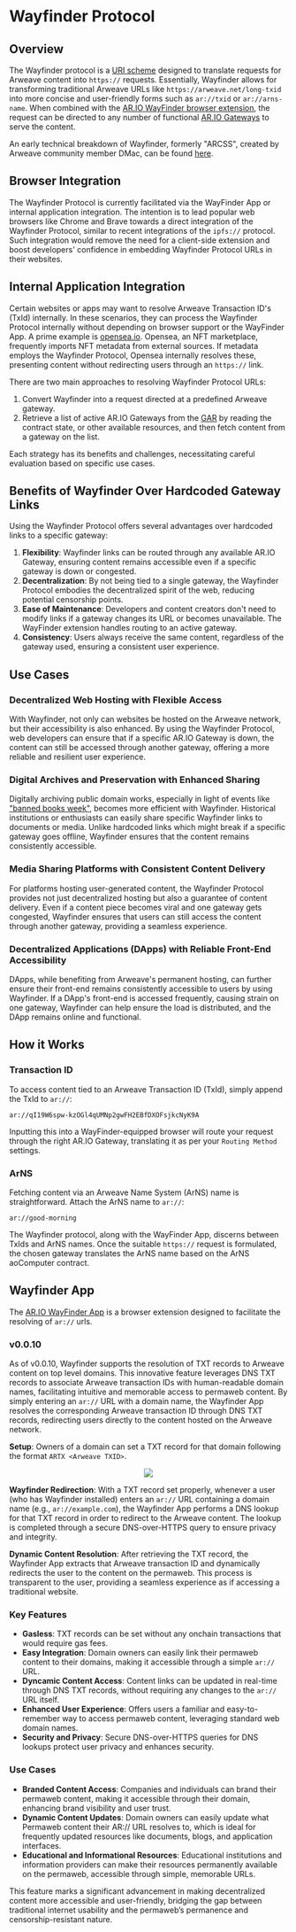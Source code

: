# Wayfinder Protocol

## Overview

The Wayfinder protocol is a [URI scheme](https://wikipedia.org/wiki/Uniform_Resource_Identifier) designed to translate requests for Arweave content into `https://` requests. Essentially, Wayfinder allows for transforming traditional Arweave URLs like `https://arweave.net/long-txid` into more concise and user-friendly forms such as `ar://txid` or `ar://arns-name`. When combined with the [AR.IO WayFinder browser extension](https://chrome.google.com/webstore/detail/ario-WayFinder/hnhmeknhajanolcoihhkkaaimapnmgil), the request can be directed to any number of functional [AR.IO Gateways](./gateways/) to serve the content.



An early technical breakdown of Wayfinder, formerly "ARCSS", created by Arweave community member DMac, can be found [here](https://hackmd.io/@DMac/r1iyjzxPs).



## Browser Integration

The Wayfinder Protocol is currently facilitated via the WayFinder App or internal application integration. The intention is to lead popular web browsers like Chrome and Brave towards a direct integration of the Wayfinder Protocol, similar to recent integrations of the `ipfs://` protocol. Such integration would remove the need for a client-side extension and boost developers' confidence in embedding Wayfinder Protocol URLs in their websites.

## Internal Application Integration

Certain websites or apps may want to resolve Arweave Transaction ID's (TxId) internally. In these scenarios, they can process the Wayfinder Protocol internally without depending on browser support or the WayFinder App. A prime example is [opensea.io](https://opensea.io). Opensea, an NFT marketplace, frequently imports NFT metadata from external sources. If metadata employs the Wayfinder Protocol, Opensea internally resolves these, presenting content without redirecting users through an `https://` link.

There are two main approaches to resolving Wayfinder Protocol URLs:

1. Convert Wayfinder into a request directed at a predefined Arweave gateway.
2. Retrieve a list of active AR.IO Gateways from the [GAR](./gateway-network.md#gateway-address-registry-gar) by reading the contract state, or other available resources, and then fetch content from a gateway on the list.

Each strategy has its benefits and challenges, necessitating careful evaluation based on specific use cases.

## Benefits of Wayfinder Over Hardcoded Gateway Links

Using the Wayfinder Protocol offers several advantages over hardcoded links to a specific gateway:

1. **Flexibility**: Wayfinder links can be routed through any available AR.IO Gateway, ensuring content remains accessible even if a specific gateway is down or congested.
2. **Decentralization**: By not being tied to a single gateway, the Wayfinder Protocol embodies the decentralized spirit of the web, reducing potential censorship points.
3. **Ease of Maintenance**: Developers and content creators don't need to modify links if a gateway changes its URL or becomes unavailable. The WayFinder extension handles routing to an active gateway.
4. **Consistency**: Users always receive the same content, regardless of the gateway used, ensuring a consistent user experience.

## Use Cases

### Decentralized Web Hosting with Flexible Access

With Wayfinder, not only can websites be hosted on the Arweave network, but their accessibility is also enhanced. By using the Wayfinder Protocol, web developers can ensure that if a specific AR.IO Gateway is down, the content can still be accessed through another gateway, offering a more reliable and resilient user experience.


### Digital Archives and Preservation with Enhanced Sharing

Digitally archiving public domain works, especially in light of events like ["banned books week"](https://www.youtube.com/watch?v=eMSCHXklULQ), becomes more efficient with Wayfinder. Historical institutions or enthusiasts can easily share specific Wayfinder links to documents or media. Unlike hardcoded links which might break if a specific gateway goes offline, Wayfinder ensures that the content remains consistently accessible.

### Media Sharing Platforms with Consistent Content Delivery

For platforms hosting user-generated content, the Wayfinder Protocol provides not just decentralized hosting but also a guarantee of content delivery. Even if a content piece becomes viral and one gateway gets congested, Wayfinder ensures that users can still access the content through another gateway, providing a seamless experience.

### Decentralized Applications (DApps) with Reliable Front-End Accessibility

DApps, while benefiting from Arweave's permanent hosting, can further ensure their front-end remains consistently accessible to users by using Wayfinder. If a DApp's front-end is accessed frequently, causing strain on one gateway, Wayfinder can help ensure the load is distributed, and the DApp remains online and functional.


## How it Works

### Transaction ID

To access content tied to an Arweave Transaction ID (TxId), simply append the TxId to `ar://`:

```
ar://qI19W6spw-kzOGl4qUMNp2gwFH2EBfDXOFsjkcNyK9A
```


Inputting this into a WayFinder-equipped browser will route your request through the right AR.IO Gateway, translating it as per your `Routing Method` settings.

### ArNS

Fetching content via an Arweave Name System (ArNS) name is straightforward. Attach the ArNS name to `ar://`:

```
ar://good-morning
```


The Wayfinder protocol, along with the WayFinder App, discerns between TxIds and ArNS names. Once the suitable `https://` request is formulated, the chosen gateway translates the ArNS name based on the ArNS aoComputer contract.

## Wayfinder App

The [AR.IO WayFinder App](https://chrome.google.com/webstore/detail/ario-WayFinder/hnhmeknhajanolcoihhkkaaimapnmgil) is a browser extension designed to facilitate the resolving of `ar://` urls. 

### v0.0.10

As of v0.0.10, Wayfinder supports the resolution of TXT records to Arweave content on top level domains. This innovative feature leverages DNS TXT records to associate Arweave transaction IDs with human-readable domain names, facilitating intuitive and memorable access to permaweb content. By simply entering an `ar://` URL with a domain name, the Wayfinder App resolves the corresponding Arweave transaction ID through DNS TXT records, redirecting users directly to the content hosted on the Arweave network.

**Setup**: Owners of a domain can set a TXT record for that domain following the format `ARTX <Arweave TXID>`.

<center><img src="https://arweave.net/59RvZcZuIV4uGs-GcLlhlnsD9cDqaG9HqEJCIJzcsMs"></img></center>

**Wayfinder Redirection**: With a TXT record set properly, whenever a user (who has Wayfinder installed) enters an `ar://` URL containing a domain name (e.g., `ar://example.com`), the Wayfinder App performs a DNS lookup for that TXT record in order to redirect to the Arweave content. The lookup is completed through a secure DNS-over-HTTPS query to ensure privacy and integrity.

**Dynamic Content Resolution**: After retrieving the TXT record, the Wayfinder App extracts that Arweave transaction ID and dynamically redirects the user to the content on the permaweb. This process is transparent to the user, providing a seamless experience as if accessing a traditional website.

### Key Features

- **Gasless**: TXT records can be set without any onchain transactions that would require gas fees.
- **Easy Integration**: Domain owners can easily link their permaweb content to their domains, making it accessible through a simple `ar://` URL.
- **Dyncamic Content Access**: Content links can be updated in real-time through DNS TXT records, without requiring any changes to the `ar://` URL itself.
- **Enhanced User Experience**: Offers users a familiar and easy-to-remember way to access permaweb content, leveraging standard web domain names.
- **Security and Privacy**: Secure DNS-over-HTTPS queries for DNS lookups protect user privacy and enhances security.

### Use Cases

- **Branded Content Access**: Companies and individuals can brand their permaweb content, making it accessible through their domain, enhancing brand visibility and user trust.
- **Dynamic Content Updates**: Domain owners can easily update what Permaweb content their AR:// URL resolves to, which is ideal for frequently updated resources like documents, blogs, and application interfaces.
- **Educational and Informational Resources**: Educational institutions and information providers can make their resources permanently available on the permaweb, accessible through simple, memorable URLs.

This feature marks a significant advancement in making decentralized content more accessible and user-friendly, bridging the gap between traditional internet usability and the permaweb’s permanence and censorship-resistant nature.

